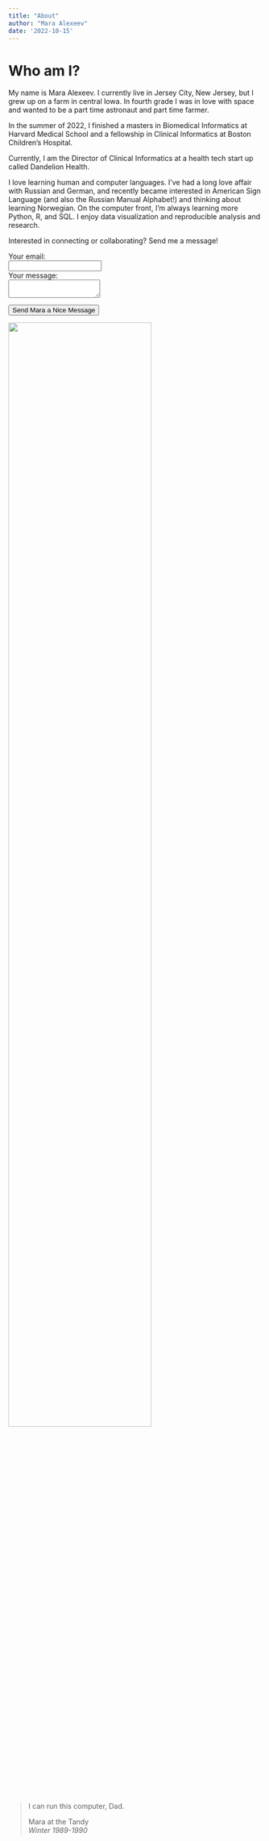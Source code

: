```yaml
---
title: "About"
author: "Mara Alexeev"
date: '2022-10-15'
---
```


# Who am I?

My name is Mara Alexeev. I currently live in Jersey City, New Jersey, but I grew up on a farm in central Iowa. In fourth grade I was in love with space and wanted to be a part time astronaut and part time farmer.

In the summer of 2022, I finished a masters in Biomedical Informatics at Harvard Medical School and a fellowship in Clinical Informatics at Boston Children's Hospital. 

Currently, I am the Director of Clinical Informatics at a health tech start up called Dandelion Health.

I love learning human and computer languages. I’ve had a long love affair with Russian and German, and recently became interested in American Sign Language (and also the Russian Manual Alphabet!) and thinking about learning Norwegian. On the computer front, I’m always learning more  Python, R, and SQL. I enjoy data visualization and reproducible analysis and research.

Interested in connecting or collaborating? Send me a message!

<form
  action="https://formspree.io/f/meqpvabl"
  method="POST"
>
  <label>
    Your email:
    <br>
    <input type="text" name="_replyto">
  </label>
  <br>
  <label>
    Your message:
    <br>
    <textarea name="message"></textarea>
  </label>

  <button type="submit">Send Mara a Nice Message</button>
</form>

![](/./about_files/MaraAtTheTandy.jpg){width=75% height=75%}

>I can run this computer, Dad.
>
>Mara at the Tandy  
>*Winter 1989-1990*
